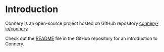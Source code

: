 # Introduction

Connery is an open-source project hosted on GitHub repository [connery-io/connery](https://github.com/connery-io/connery).

Check out the [README](https://github.com/connery-io/connery#readme) file in the GitHub repository for an introduction to Connery.
